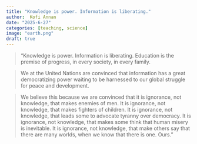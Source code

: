```yaml
---
title: "Knowledge is power. Information is liberating."
author:  Kofi Annan 
date: "2025-6-27"
categories: [teaching, science]
image: "earth.png"
draft: true
---
```


> "Knowledge is power. Information is liberating. Education is the premise of progress, in every society, in every family.

> We at the United Nations are convinced that information has a great democratizing power waiting to be harnessed to our global struggle for peace and development.

> We believe this because we are convinced that it is ignorance, not knowledge, that makes enemies of men. It is ignorance, not knowledge, that makes fighters of children. It is ignorance, not knowledge, that leads some to advocate tyranny over democracy. It is ignorance, not knowledge, that makes some think that human misery is inevitable. It is ignorance, not knowledge, that make others say that there are many worlds, when we know that there is one. Ours."




